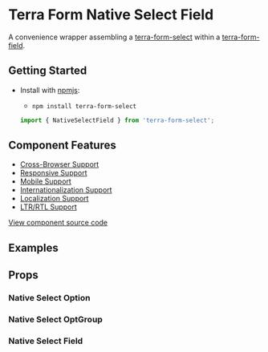 


<Badge />

# Terra Form Native Select Field

A convenience wrapper assembling a [terra-form-select](https://github.com/cerner/terra-core/tree/master/packages/terra-form-select) within a [terra-form-field](https://github.com/cerner/terra-core/tree/master/packages/terra-form-field).

## Getting Started

- Install with [npmjs](https://www.npmjs.com):
  - `npm install terra-form-select`

  ```jsx
  import { NativeSelectField } from 'terra-form-select';
  ```

## Component Features

- [Cross-Browser Support](https://engineering.cerner.com/terra-ui/about/terra-ui/component-standards#cross-browser-support)
- [Responsive Support](https://engineering.cerner.com/terra-ui/about/terra-ui/component-standards#responsive-support)
- [Mobile Support](https://engineering.cerner.com/terra-ui/about/terra-ui/component-standards#mobile-support)
- [Internationalization Support](https://engineering.cerner.com/terra-ui/about/terra-ui/component-standards#internationalization-i18n)
- [Localization Support](https://engineering.cerner.com/terra-ui/about/terra-ui/component-standards#internationalization-i18n)
- [LTR/RTL Support](https://engineering.cerner.com/terra-ui/about/terra-ui/component-standards#ltr--rtl)

[View component source code](https://github.com/cerner/terra-core/tree/master/packages/terra-form-select)

## Examples
<DefaultFieldExample title="Select Field Example" />
<RequiredFieldExample title="Required Select Field Example" />
<IncompleteFieldExample title="Incomplete Select Field Example" />
<DefaultFieldExamplewithoutPlaceholder title="Select Field Example without placeholder"/>
<InlineLabelFieldExample title="Select Field with Inline Label" />

## Props
### Native Select Option
<NativeOptionsPropsTable />

### Native Select OptGroup
<NativeOptGroupsPropsTable />

### Native Select Field
<NativeSelectFieldPropsTable />
